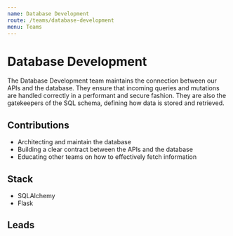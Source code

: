 ```yaml
---
name: Database Development
route: /teams/database-development
menu: Teams
---
```



# Database Development

The Database Development team maintains the connection between our APIs and the database. They ensure that incoming queries and mutations are handled correctly in a performant and secure fashion. They are also the gatekeepers of the SQL schema, defining how data is stored and retrieved.

## Contributions

- Architecting and maintain the database
- Building a clear contract between the APIs and the database
- Educating other teams on how to effectively fetch information

## Stack

- SQLAlchemy
- Flask

## Leads
<div style={{display:"flex", padding: "10px", borderRadius: "7px", width: "100%", flexWrap:"wrap"}}>
<Contact name="Michael Fekadu" github="mfekadu" />
</div>
